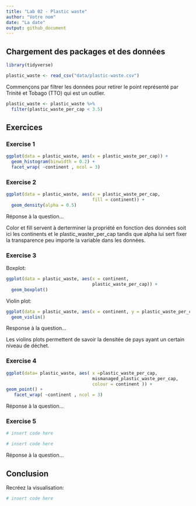 ```yaml
---
title: "Lab 02 - Plastic waste"
author: "Votre nom"
date: "La date"
output: github_document
---
```


## Chargement des packages et des données

```r
library(tidyverse) 
```

```r
plastic_waste <- read_csv("data/plastic-waste.csv")
```

Commençons par filtrer les données pour retirer le point représenté par Trinité et Tobago (TTO) qui est un outlier.

```r
plastic_waste <- plastic_waste %>%
  filter(plastic_waste_per_cap < 3.5)
```


## Exercices

### Exercise 1

```r
ggplot(data = plastic_waste, aes(x = plastic_waste_per_cap)) +
  geom_histogram(binwidth = 0.2) +
  facet_wrap( ~continent , ncol = 3)

```

### Exercise 2

```r
ggplot(data = plastic_waste, aes(x = plastic_waste_per_cap,
                                 fill = continent)) +
  geom_density(alpha = 0.5) 
```

Réponse à la question...

Color et fill servent à derterminer la propriété en fonction des données soit ici les continents et le plastic_waster_per_cap tandis que alpha lui sert fixer la transparence peu importe la variable dans les données.

### Exercise 3

Boxplot:

```r
ggplot(data = plastic_waste, aes(x = continent,
                                 plastic_waste_per_cap)) +
  geom_boxplot()
```

Violin plot:

```r
ggplot(data = plastic_waste, aes(x = continent, y = plastic_waste_per_cap)) +
  geom_violin()
```

Response à la question...

Les violins plots permettent de savoir la densitée de pays ayant un certain niveau de déchet.

### Exercise 4

  
```r
ggplot(data= plastic_waste, aes( x =plastic_waste_per_cap, 
                                 mismanaged_plastic_waste_per_cap,
                                 colour = continent )) +
geom_point() + 
   facet_wrap( ~continent , ncol = 3)
```

Réponse à la question...

### Exercise 5


```r
# insert code here
```

```r
# insert code here
```

Réponse à la question...

## Conclusion

Recréez la visualisation:

```r
# insert code here
```

